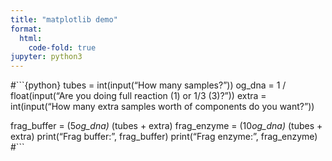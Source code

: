 ```yaml
---
title: "matplotlib demo"
format:
  html:
    code-fold: true
jupyter: python3
---
```


#```{python}
tubes = int(input("How many samples?"))
og_dna = 1 / float(input("Are you doing full reaction (1) or 1/3 (3)?"))
extra = int(input("How many extra samples worth of components do you want?"))

frag_buffer = (5*og_dna) * (tubes + extra) 
frag_enzyme = (10*og_dna) * (tubes + extra)
print("Frag buffer:", frag_buffer)
print("Frag enzyme:", frag_enzyme)
#```


